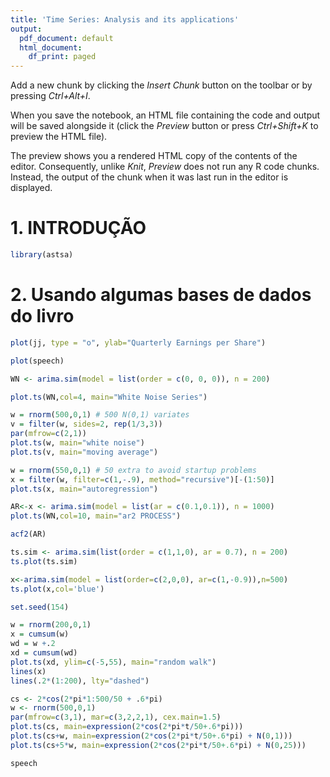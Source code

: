 ```yaml
---
title: 'Time Series: Analysis and its applications'
output:
  pdf_document: default
  html_document:
    df_print: paged
---
```




Add a new chunk by clicking the *Insert Chunk* button on the toolbar or by pressing *Ctrl+Alt+I*.

When you save the notebook, an HTML file containing the code and output will be saved alongside it (click the *Preview* button or press *Ctrl+Shift+K* to preview the HTML file).

The preview shows you a rendered HTML copy of the contents of the editor. Consequently, unlike *Knit*, *Preview* does not run any R code chunks. Instead, the output of the chunk when it was last run in the editor is displayed.

# 1. INTRODUÇÃO

```r
library(astsa)
```

# 2. Usando algumas bases de dados do livro 

```r
plot(jj, type = "o", ylab="Quarterly Earnings per Share")
```
```r
plot(speech)
```
```r
WN <- arima.sim(model = list(order = c(0, 0, 0)), n = 200)
```


```r
plot.ts(WN,col=4, main="White Noise Series")
```
```r
w = rnorm(500,0,1) # 500 N(0,1) variates
v = filter(w, sides=2, rep(1/3,3))
par(mfrow=c(2,1))
plot.ts(w, main="white noise")
plot.ts(v, main="moving average")
```

```r
w = rnorm(550,0,1) # 50 extra to avoid startup problems
x = filter(w, filter=c(1,-.9), method="recursive")[-(1:50)]
plot.ts(x, main="autoregression")
```
```r
AR<-x <- arima.sim(model = list(ar = c(0.1,0.1)), n = 1000)
plot.ts(WN,col=10, main="ar2 PROCESS")
```
```r
acf2(AR)
```

```r
ts.sim <- arima.sim(list(order = c(1,1,0), ar = 0.7), n = 200)
ts.plot(ts.sim)
```
```r
x<-arima.sim(model = list(order=c(2,0,0), ar=c(1,-0.9)),n=500)
ts.plot(x,col='blue')
```

```r
set.seed(154)
```

```r
w = rnorm(200,0,1) 
x = cumsum(w)
wd = w +.2 
xd = cumsum(wd)
plot.ts(xd, ylim=c(-5,55), main="random walk")
lines(x)
lines(.2*(1:200), lty="dashed")

```

```r
cs <- 2*cos(2*pi*1:500/50 + .6*pi)
w <- rnorm(500,0,1)
par(mfrow=c(3,1), mar=c(3,2,2,1), cex.main=1.5)
plot.ts(cs, main=expression(2*cos(2*pi*t/50+.6*pi)))
plot.ts(cs+w, main=expression(2*cos(2*pi*t/50+.6*pi) + N(0,1)))
plot.ts(cs+5*w, main=expression(2*cos(2*pi*t/50+.6*pi) + N(0,25)))
```
```r
speech
```


